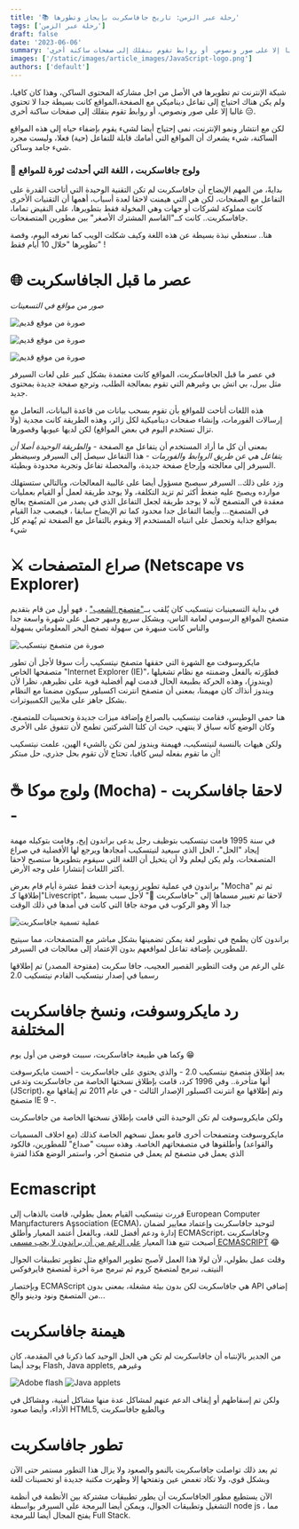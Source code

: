 ```yaml
---
title: '📚 رحلة عبر الزمن: تاريخ جافاسكربت بإيجاز وتطورها'
tags: ['رحلة عبر الزمن']
draft: false
date: '2023-06-06'
summary: 'شبكة الإنترنت تم تطويرها في الأصل من اجل مشاركة المحتوى الساكن، وهذا كان كافيا، ولم يكن هناك احتياج إلى تفاعل ديناميكي مع الصفحة،المواقع كانت بسيطة جدا لا تحتوي غالبا إلا على صور ونصوص، أو روابط تقوم بنقلك إلى صفحات ساكنة أخرى 😑.'
images: ['/static/images/article_images/JavaScript-logo.png']
authors: ['default']
---
```


شبكة الإنترنت تم تطويرها في الأصل من اجل مشاركة المحتوى الساكن، وهذا كان كافيا، ولم يكن هناك احتياج إلى تفاعل ديناميكي مع الصفحة،المواقع كانت بسيطة جدا لا تحتوي غالبا إلا على صور ونصوص، أو روابط تقوم بنقلك إلى صفحات ساكنة أخرى 😑.

لكن مع انتشار ونمو الإنترنت، نمى إحتياج أيضا لشيء يقوم بإضفاء حياه إلى هذه المواقع الساكنة، شيء يشعرك أن المواقع التي أمامك قابلة للتفاعل (حية) فعلا، وليست مجرد شيء جامد وساكن.

### 🌄 ولوج جافاسكربت ، اللغة التي أحدثت ثورة للمواقع

بدايةً، من المهم الإيضاح أن جافاسكربت لم تكن التقنية الوحيدة التي أتاحت القدرة على التفاعل مع الصفحات، لكن هي التي هيمنت لاحقا لعدة أسباب، أهمها أن التقنيات الأخرى كانت مملوكة لشركات أو جهات وهي المخولة فقط بتطويرها، على النقيض تماما، جافاسكربت.. كانت كــ"القاسم المشترك الأصغر" بين مطورين المتصفحات.

هنا.. سنعطي نبذة بسيطة عن هذه اللغة وكيف شكلت الويب كما نعرفه اليوم، وقصة تطويرها "خلال 10 أيام فقط" !

# 🌐 عصر ما قبل الجافاسكربت

_صور من مواقع في التسعينات_

![صورة من موقع قديم](/static/images/article_images/oldwebsite4.png)

![صورة من موقع قديم](/static/images/article_images/oldwebsite5.png)

![صورة من موقع قديم](/static/images/article_images/oldwebsite2.jpg)

في عصر ما قبل الجافاسكربت، المواقع كانت معتمدة بشكل كبير على لغات السيرفر مثل بيرل، بي اتش بي وغيرهم التي تقوم بمعالجة الطلب، وترجع صفحة جديدة بمحتوى جديد.

هذه اللغات أتاحت للمواقع بأن تقوم بسحب بيانات من قاعدة البيانات، التعامل مع إرسالات الفورمات، وإنشاء صفحات ديناميكية لكل زائر، وهذه الطريقة كانت مجدية (ولا تزال تستخدم اليوم في بعض المواقع) لكن لديها عيوبها وقصورها.

بمعنى أن كل ما أراد المستخدم أن يتفاعل مع الصفحة - _والطريقة الوحيدة أصلا أن يتفاعل هي عن طريق الروابط والفورمات_ - هذا التفاعل سيصل إلى السيرفر وسيضطر السيرفر إلى معالجته وإرجاع صفحة جديدة، والمحصلة تفاعل وتجربة محدودة وبطيئة.

وزد على ذلك.. السيرفر سيصبح مسؤول أيضا على غالبية المعالجات، وبالتالي ستستهلك موارده ويصبح عليه ضغط أكثر ثم تزيد التكلفة، ولا يوجد طريقة لعمل أو القيام بعمليات معقدة في المتصفح لأنه لا يوجد طريقة لجعل التفاعل الذي في يصدر من المتصفح يعالج في المتصفح...
وأيضا التفاعل جدا محدود كما تم الإيضاح سابقا ، فيصعب جدا القيام بمواقع جذابة وتحصل على انتباه المستخدم إلا ويقوم بالتفاعل مع الصفحة ثم يٌهدم كل شيء

# ⚔ صراع المتصفحات (Netscape vs Explorer)

في بداية التسعينيات نيتسكيب كان يٌلقب بــ["متصفح الشعب"](<https://www.mozilla.org/en-CA/firefox/browsers/browser-history/#:~:text=The%20next%20year%20(1994),,of%20war%20for%20internet%20users>) ، فهو أول من قام بتقديم متصفح المواقع الرسومي لعامة الناس، وبشكل سريع ومبهر حصل على شهرة واسعة جدا والناس كانت منبهرة من سهولة تصفح البحر المعلوماتي بسهولة

![صورة من متصفح نيتسكيب](/static/images/article_images/netscape.png)

مايكروسوفت مع الشهرة التي حققها متصفح نيتسكيب رأت سوقا لأجل أن تطور متصفحها الخاص "Internet Explorer (IE)"، فطوّرته بالفعل وضمنته مع نظام تشغيلها (ويندوز)، وهذه الحركة بطبيعة الحال قدمت لهم أفضلية قوية على نظيرهم، نظرا لأن ويندوز أنذاك كان مهيمنا، بمعنى أن متصفح انترنت اكسبلور سيكون مضمنا مع النظام بشكل جاهز على ملايين الكمبيوترات.

هنا حمي الوطيس، فقامت نيتسكيب بالصراع وإضافة ميزات جديدة وتحسينات للمتصفح، وكان الوضع كأنه سباق لا ينتهي، حيث ان كلتا الشركتين تطمح لأن تتفوق على الأخرى

ولكن هيهات بالنسبة لنيتسكيب، فهيمنة ويندوز لمن تكن بالشيء الهين، علمت نيتسكيب أن ما تقوم بفعله ليس كافيا، تحتاج لأن تقوم بحل جذري، حل مبتكر!

# ☕ ولوج موكا (Mocha) - لاحقا جافاسكربت -

في سنة 1995 قامت نيتسكيب بتوظيف رجل يدعى براندون إيخ، وقامت بتوكيله مهمة إيجاد "الحل"، الحل الذي سيعيد لنيتسكيب أمجادها ويرجع لها الأفضلية في صراع المتصفحات، ولم يكن ليعلم ولا أن يتخيل أن اللغة التي سيقوم بتطويرها ستصبح لاحقا أكثر اللغات إنتشارا على وجه الأرض.

براندون في عملية تطوير زوبعية أخذت فقط عشرة أيام قام بعرض "Mocha" ثم تم إطلاقها كـ"Livescript"، لاحقا تم تغيير مسماها إلى "جافاسكربت 💛" لأجل سبب بسيط جدا ألا وهو الركوب في موجة جافا التي كانت في أمدها في ذلك الوقت

![عملية تسمية جافاسكربت](/static/images/article_images/js_renaming_proccess.png)

براندون كان يطمح في تطوير لغة يمكن تضمينها بشكل مباشر مع المتصفحات، مما سيتيح للمطورين بإضافة تفاعل لمواقعهم بدون الإعتماد إلى معالجات في السيرفر.

على الرغم من وقت التطوير القصير العجيب، جافا سكربت (مفتوحة المصدر) تم إطلاقها رسميا في إصدار نيتسكيب القادم نيتسكيب 2.0

# رد مايكروسوفت، ونسخ جافاسكربت المختلفة

وكما هي طبيعة جافاسكربت، سببت فوضى من أول يوم 😁

بعد إطلاق متصفح نيتسكيب 2.0 - والذي يحتوي على جافاسكربت - أحست مايكرسوفت أنها متأخرة.. وفي 1996 كرد، قامت بإطلاق نسختها الخاصة من جافاسكربت وتدعى (JScript)، وتم إطلاقها مع انترنت اكسبلور الإصدار الثالث - في عام 2011 تم إيقافها مع متصفح IE 9 -.

ولكن مايكروسوفت لم تكن الوحيدة التي قامت بإطلاق نسختها الخاصة من جافاسكربت

مايكروسوفت ومتصفحات أخرى قامو بعمل نسخهم الخاصة كذلك (مع اخلاف المسميات والقواعد) وأطلقوها في متصفحاتهم الخاصة. وهذه سببت "صداع" للمطورين، فالكود الذي يعمل في متصفح لم يعمل في متصفح أخر، واستمر الوضع هكذا لفترة

# Ecmascript

قررت نيتسكيب القيام بعمل بطولي، قامت بالذهاب إلى European Computer Manufacturers Association (ECMA)، لتوحيد جافاسكربت وإعتماد معايير لضمان إدارة ودعم أفضل للغة، وبالفعل أٌعتمد المعيار وأٌطلق ECMAScript، وجافاسكربت أصبحت تتبع هذا المعيار [على الرغم من أن براندون لا يحب مسمى ECMASCRIPT](https://twitter.com/BrendanEich/status/986991535446286337) 😂

وقلت عمل بطولي، لأن لولا هذا العمل لأصبح تطوير المواقع مثل تطوير تطبيقات الجوال النيتف، تبرمج لمتصفح كروم ثم تبرمج مرة أخرة لمتصفح فايرفوكس

وبإختصار ECMAScript هي جافاسكربت لكن بدون بيئة مشغلة، بمعنى بدون API إضافي من المتصفح ونود ودينو والخ...

# هيمنة جافاسكربت

من الجدير بالإنتباه أن جافاسكربت لم تكن هي الحل الوحيد كما ذكرنا في المقدمة، كان يوجد أيضا Flash, Java applets, وغيرهم

![Adobe flash](/static/images/article_images/adobe_flash.png)
![Java applets](/static/images/article_images/Java-Logo.png)

ولكن تم إسقاطهم أو إيقاف الدعم عنهم لمشاكل عدة منها مشاكل أمنية، ومشاكل في الأداء، وأيضا صعود HTML5, وبالطبع جافاسكربت

# تطور جافاسكربت

ثم بعد ذلك تواصلت جافاسكربت بالنمو والصعود ولا يزال هذا التطور مستمر حتى الآن وبشكل قوي، ولا تكاد تغمض عين وتفتحها إلا وظهرت مكتبة جديدة او تحسينات للغة

الآن يستطيع مطور الجافاسكربت أن يطور تطبيقات مشتركة بين الأنظمة في أنظمة التشغيل وتطبيقات الجوال، ويمكن أيضا البرمجة على السيرفر بواسطة node js ، مما يفتح المجال أيضا للبرمجة Full Stack.
